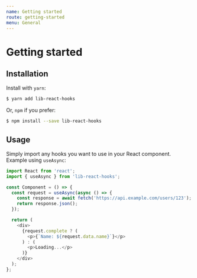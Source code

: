 ```yaml
---
name: Getting started
route: getting-started
menu: General
---
```


# Getting started

## Installation

Install with `yarn`:

```bash
$ yarn add lib-react-hooks
```

Or, `npm` if you prefer:

```bash
$ npm install --save lib-react-hooks
```

## Usage

Simply import any hooks you want to use in your React component. Example using `useAsync`:

```js
import React from 'react';
import { useAsync } from 'lib-react-hooks';

const Component = () => {
  const request = useAsync(async () => {
    const response = await fetch('https://api.example.com/users/123');
    return response.json();
  });

  return (
    <div>
      {request.complete ? (
        <p>{`Name: ${request.data.name}`}</p>
      ) : (
        <p>Loading...</p>
      )}
    </div>
  );
};
```

